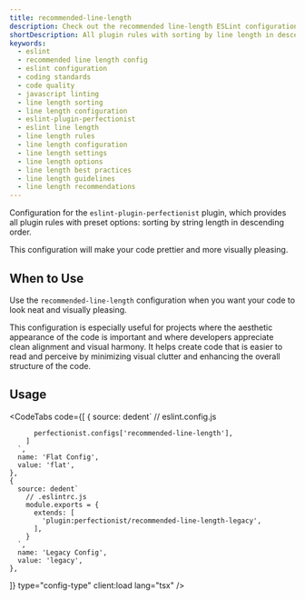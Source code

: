 ```yaml
---
title: recommended-line-length
description: Check out the recommended line-length ESLint configuration to maintain optimal line lengths in your code. Enhance readability and consistency with this setup
shortDescription: All plugin rules with sorting by line length in descending order
keywords:
  - eslint
  - recommended line length config
  - eslint configuration
  - coding standards
  - code quality
  - javascript linting
  - line length sorting
  - line length configuration
  - eslint-plugin-perfectionist
  - eslint line length
  - line length rules
  - line length configuration
  - line length settings
  - line length options
  - line length best practices
  - line length guidelines
  - line length recommendations
---
```



Configuration for the `eslint-plugin-perfectionist` plugin, which provides all plugin rules with preset options: sorting by string length in descending order.

This configuration will make your code prettier and more visually pleasing.

## When to Use

Use the `recommended-line-length` configuration when you want your code to look neat and visually pleasing.

This configuration is especially useful for projects where the aesthetic appearance of the code is important and where developers appreciate clean alignment and visual harmony. It helps create code that is easier to read and perceive by minimizing visual clutter and enhancing the overall structure of the code.

## Usage

<CodeTabs
  code={[
    {
      source: dedent`
        // eslint.config.js

          perfectionist.configs['recommended-line-length'],
        ]
      `,
      name: 'Flat Config',
      value: 'flat',
    },
    {
      source: dedent`
        // .eslintrc.js
        module.exports = {
          extends: [
            'plugin:perfectionist/recommended-line-length-legacy',
          ],
        }
      `,
      name: 'Legacy Config',
      value: 'legacy',
    },

]}
type="config-type"
client:load
lang="tsx"
/>
